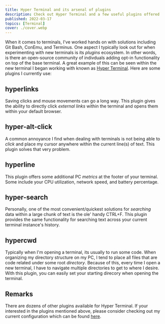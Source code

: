 ```yaml
---
title: Hyper Terminal and its arsenal of plugins
description: Check out Hyper Terminal and a few useful plugins offered by its community.
published: 2022-03-17
topics: [Terminal]
cover: ./cover.webp
---
```


When it comes to terminals, I've worked hands on with solutions including Git Bash, ConEmu, and
Terminus. One aspect I typically look out for when experimenting with new terminals is its _plugins_
ecosystem. In other words, is there an open-source community of indivduals adding opt-in
functionality on top of the base terminal. A great example of this can be seen within the new
terminal I began working with known as [Hyper Terminal][hyper]. Here are some plugins I currently
use:

## hyperlinks

Saving clicks and mouse movements can go a long way. This plugin gives the ability to directly click
_external links_ within the terminal and opens them within your default browser.

## hyper-alt-click

A common annoyance I find when dealing with terminals is not being able to _click_ and place my
cursor anywhere within the current line(s) of text. This plugin solves that very problem.

## hyperline

This plugin offers some additional PC _metrics_ at the footer of your terminal. Some include your
CPU utilization, network speed, and battery percentage.

## hyper-search

Personally, one of the most convenient/quickest solutions for _searching_ data within a large chunk
of text is the ole' handy CTRL+F. This plugin provides the same functionality for searching text
across your current terminal instance's history.

## hypercwd

Typically when I'm opening a terminal, its usually to run some code. When organizing my directory
structure on my PC, I tend to place all files that are code related under some root _directory_.
Because of this, every time I open a new terminal, I have to navigate multiple directories to get to
where I desire. With this plugin, you can easily set your starting direcory when opening the
terminal.

## Remarks

There are dozens of other plugins available for Hyper Terminal. If your interested in the plugins
mentioned above, please consider checking out my current configuration which can be found
[here][gist].

[hyper]: https://hyper.is/
[gist]: https://gist.github.com/penrodlol/8ef36b7970b75d35fe69f1e78ab7b894

